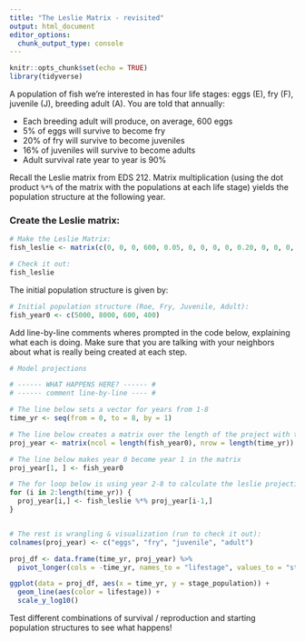 ```yaml
---
title: "The Leslie Matrix - revisited"
output: html_document
editor_options: 
  chunk_output_type: console
---
```


```r
knitr::opts_chunk$set(echo = TRUE)
library(tidyverse)
```

A population of fish we're interested in has four life stages: eggs (E), fry (F), juvenile (J), breeding adult (A). You are told that annually:

- Each breeding adult will produce, on average, 600 eggs
- 5% of eggs will survive to become fry
- 20% of fry will survive to become juveniles
- 16% of juveniles will survive to become adults
- Adult survival rate year to year is 90%

Recall the Leslie matrix from EDS 212. Matrix multiplication (using the dot product `%*%` of the matrix with the populations at each life stage) yields the population structure at the following year. 

### Create the Leslie matrix:

```r
# Make the Leslie Matrix:
fish_leslie <- matrix(c(0, 0, 0, 600, 0.05, 0, 0, 0, 0, 0.20, 0, 0, 0, 0, 0.16, 0.9), nrow = 4, ncol = 4, byrow = TRUE)

# Check it out: 
fish_leslie
```

The initial population structure is given by: 
```r
# Initial population structure (Roe, Fry, Juvenile, Adult): 
fish_year0 <- c(5000, 8000, 600, 400)
```


Add line-by-line comments wheres prompted in the code below, explaining what each is doing. Make sure that you are talking with your neighbors about what is really being created at each step. 

```r
# Model projections

# ------ WHAT HAPPENS HERE? ------ #
# ------ comment line-by-line ---- #

# The line below sets a vector for years from 1-8
time_yr <- seq(from = 0, to = 8, by = 1)

# The line below creates a matrix over the length of the project with the length of yrs(8 yrs) to be filled with the for loop
proj_year <- matrix(ncol = length(fish_year0), nrow = length(time_yr))

# The line below makes year 0 become year 1 in the matrix
proj_year[1, ] <- fish_year0

# The for loop below is using year 2-8 to calculate the leslie projections for each year
for (i in 2:length(time_yr)) {
  proj_year[i,] <- fish_leslie %*% proj_year[i-1,]
}


# The rest is wrangling & visualization (run to check it out):
colnames(proj_year) <- c("eggs", "fry", "juvenile", "adult")

proj_df <- data.frame(time_yr, proj_year) %>% 
  pivot_longer(cols = -time_yr, names_to = "lifestage", values_to = "stage_population")

ggplot(data = proj_df, aes(x = time_yr, y = stage_population)) +
  geom_line(aes(color = lifestage)) +
  scale_y_log10()

```

Test different combinations of survival / reproduction and starting population structures to see what happens! 
